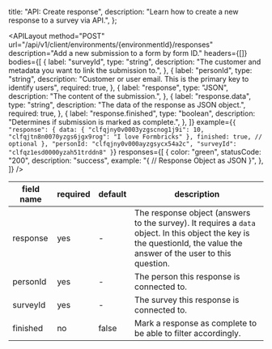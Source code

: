 
  title: "API: Create response",
  description: "Learn how to create a new response to a survey via API.",
};

<APILayout
  method="POST"
  url="/api/v1/client/environments/{environmentId}/responses"
  description="Add a new submission to a form by form ID."
  headers={[]}
  bodies={[
    {
      label: "surveyId",
      type: "string",
      description: "The customer and metadata you want to link the submission to.",
    },
    {
      label: "personId",
      type: "string",
      description: "Customer or user email. This is the primary key to identify users",
      required: true,
    },
    {
      label: "response",
      type: "JSON",
      description: "The content of the submission.",
    },
    {
      label: "response.data",
      type: "string",
      description: "The data of the response as JSON object.",
      required: true,
    },
    {
      label: "response.finished",
      type: "boolean",
      description: "Determines if submission is marked as complete.",
    },
  ]}
  example={`{
  "response": {
    data: {
      "clfqjny0v0003yzgscnog1j9i": 10,
      "clfqjtn8n0070yzgs6jgx9rog": "I love Formbricks"
    },
    finished: true, // optional
  },
  "personId: "clfqjny0v000ayzgsycx54a2c",
  "surveyId": "clfqz1esd0000yzah51trddn8"
}`}
  responses={[
    {
      color: "green",
      statusCode: "200",
      description: "success",
      example: "{ // Response Object as JSON }",
    },
  ]}
/>

| field name | required | default | description                                                                                                                                                            |
| ---------- | -------- | ------- | ---------------------------------------------------------------------------------------------------------------------------------------------------------------------- |
| response   | yes      | -       | The response object (answers to the survey). It requires a `data` object. In this object the key is the questionId, the value the answer of the user to this question. |
| personId   | yes      | -       | The person this response is connected to.                                                                                                                              |
| surveyId   | yes      | -       | The survey this response is connected to.                                                                                                                              |
| finished   | no       | false   | Mark a response as complete to be able to filter accordingly.                                                                                                          |


